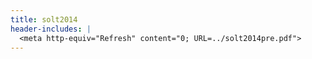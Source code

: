 ```yaml
---
title: solt2014
header-includes: |
  <meta http-equiv="Refresh" content="0; URL=../solt2014pre.pdf">
---
```

